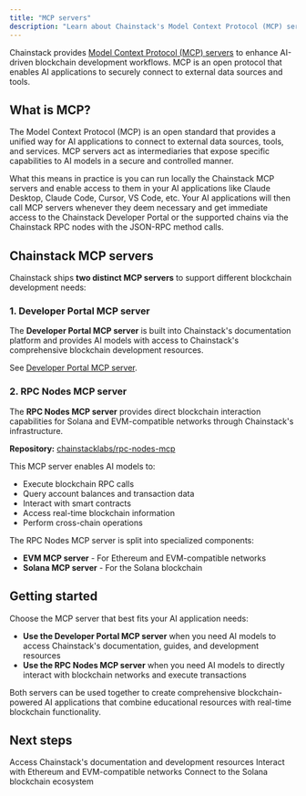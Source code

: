 ```yaml
---
title: "MCP servers"
description: "Learn about Chainstack's Model Context Protocol (MCP) servers for AI-driven blockchain development"
---
```


Chainstack provides [Model Context Protocol (MCP) servers](https://modelcontextprotocol.io/) to enhance AI-driven blockchain development workflows. MCP is an open protocol that enables AI applications to securely connect to external data sources and tools.

## What is MCP?

The Model Context Protocol (MCP) is an open standard that provides a unified way for AI applications to connect to external data sources, tools, and services. MCP servers act as intermediaries that expose specific capabilities to AI models in a secure and controlled manner.

What this means in practice is you can run locally the Chainstack MCP servers and enable access to them in your AI applications like Claude Desktop, Claude Code, Cursor, VS Code, etc. Your AI applications will then call MCP servers whenever they deem necessary and get immediate access to the Chainstack Developer Portal or the supported chains via the Chainstack RPC nodes with the JSON-RPC method calls.

## Chainstack MCP servers

Chainstack ships **two distinct MCP servers** to support different blockchain development needs:

### 1. Developer Portal MCP server

The **Developer Portal MCP server** is built into Chainstack's documentation platform and provides AI models with access to Chainstack's comprehensive blockchain development resources.

See [Developer Portal MCP server](/docs/developer-portal-mcp-server).

### 2. RPC Nodes MCP server

The **RPC Nodes MCP server** provides direct blockchain interaction capabilities for Solana and EVM-compatible networks through Chainstack's infrastructure.

**Repository:** [chainstacklabs/rpc-nodes-mcp](https://github.com/chainstacklabs/rpc-nodes-mcp)

This MCP server enables AI models to:
- Execute blockchain RPC calls
- Query account balances and transaction data
- Interact with smart contracts
- Access real-time blockchain information
- Perform cross-chain operations

The RPC Nodes MCP server is split into specialized components:
- **EVM MCP server** - For Ethereum and EVM-compatible networks
- **Solana MCP server** - For the Solana blockchain

## Getting started

Choose the MCP server that best fits your AI application needs:

- **Use the Developer Portal MCP server** when you need AI models to access Chainstack's documentation, guides, and development resources
- **Use the RPC Nodes MCP server** when you need AI models to directly interact with blockchain networks and execute transactions

Both servers can be used together to create comprehensive blockchain-powered AI applications that combine educational resources with real-time blockchain functionality.

## Next steps

<CardGroup cols={2}>
  <Card title="Developer Portal MCP server" href="/docs/developer-portal-mcp-server">
    Access Chainstack's documentation and development resources
  </Card>
  <Card title="EVM MCP server" href="/docs/evm-mcp-server">
    Interact with Ethereum and EVM-compatible networks
  </Card>
  <Card title="Solana MCP server" href="/docs/solana-mcp-server">
    Connect to the Solana blockchain ecosystem
  </Card>
</CardGroup> 
